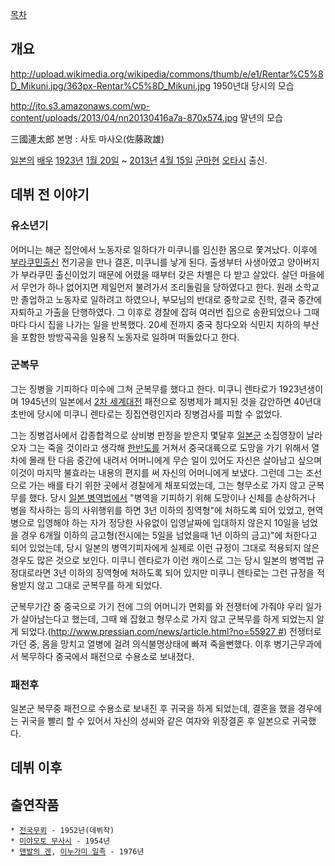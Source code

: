[[목차]]

== 개요 ==
http://upload.wikimedia.org/wikipedia/commons/thumb/e/e1/Rentar%C5%8D_Mikuni.jpg/363px-Rentar%C5%8D_Mikuni.jpg
1950년대 당시의 모습

http://jto.s3.amazonaws.com/wp-content/uploads/2013/04/nn20130416a7a-870x574.jpg
말년의 모습

三國連太郎
본명 : 사토 마사오(佐藤政雄)

[[일본]]의 [[배우]]
[[1923년]] [[1월 20일]] ~ [[2013년]] [[4월 15일]] [[군마]]현 [[오타]]시 출신.

== 데뷔 전 이야기 ==
=== 유소년기 ===
어머니는 해군 집안에서 노동자로 일하다가 미쿠니를 임신한 몸으로 쫓겨났다. 이후에 [[부라쿠민]]출신 전기공을 만나 결혼, 미쿠니를 낳게 된다. 출생부터 사생아였고 양아버지가 부라쿠민 출신이었기 때문에 어렸을 때부터 갖은 차별은 다 받고 살았다. 살던 마을에서 무언가 하나 없어지면 제일먼저 불려가서 조리돌림을 당하였다고 한다. 원래 소학교만 졸업하고 노동자로 일하려고 하였으나, 부모님의 반대로 중학교로 진학, 결국 중간에 자퇴하고 가출을 단행하였다. 그 이후로 경찰에 잡혀 여러번 집으로 송환되었으나 그때마다 다시 집을 나가는 일을 반복했다. 20세 전까지 중국 칭다오와 식민지 치하의 부산을 포함한 방방곡곡을 일용직 노동자로 일하며 떠돌았다고 한다.

=== 군복무 ===
그는 징병을 기피하다 미수에 그쳐 군복무를 했다고 한다. 미쿠니 렌타로가 1923년생이며 1945년의 일본에서 [[2차 세계대전]] 패전으로 징병제가 폐지된 것을 감안하면 40년대 초반에 당시에 미쿠니 렌타로는 징집연령인지라 징병검사를 피할 수 없었다.

그는 징병검사에서 갑종합격으로 상비병 판정을 받은지 몇달후 [[일본군]] 소집영장이 날라오자 그는 죽을 것이라고 생각해 [[한반도]]를 거쳐서 중국대륙으로 도망을 가기 위해서 열차에 몰래 탄 다음 중간에 내려서 어머니에게 무슨 일이 있어도 자신은 살아남고 싶으며 이것이 마지막 불효라는 내용의 편지를 써 자신의 어머니에게 보냈다. 그런데 그는 조선으로 가는 배를 타기 위한 곳에서 경찰에게 채포되었는데, 그는 형무소로 가지 않고 군복무를 했다. 당시 [[일본 병역법]]에서 "병역을 기피하기 위해 도망이나 신체를 손상하거나 병을 작사하는 등의 사위행위를 하면 3년 이하의 징역형"에 처하도록 되어 있었고, 현역병으로 입영해야 하는 자가 정당한 사유없이 입영날짜에 입대하지 않은지 10일을 넘었을 경우 6개월 이하의 금고형(전시에는 5일을 넘었을때 1년 이하의 금고)"에 처한다고 되어 있었는데, 당시 일본의 병역기피자에게 실제로 이런 규정이 그대로 적용되지 않은 경우도 많은 것으로 보인다. 미쿠니 렌타로가 이런 캐이스로 그는 당시 일본의 병역법 규정대로라면 3년 이하의 징역형에 처하도록 되어 있지만 미쿠니 렌타로는 그런 규정을 적용받지 않고 그대로 군복무를 하게 되었다.

군복무기간 중 중국으로 가기 전에 그의 어머니가 면회를 와 전쟁터에 가줘야 우리 일가가 살아남는다고 했는데, 그때 왜 잡혔고 형무소로 가지 않고 군복무를 하게 되었는지 알게 되었다.([[http://www.pressian.com/news/article.html?no=55927 #]]) 전쟁터로 가던 중, 몸을 망치고 열병에 걸려 의식불명상태에 빠져 죽을뻔했다. 이후 병기근무과에서 복무하다 중국에서 패전으로 수용소로 보내졌다.

=== 패전후 ===
일본군 복무중 패전으로 수용소로 보내진 후 귀국을 하게 되었는데, 결혼을 했을 경우에는 귀국을 빨리 할 수 있어서 자신의 성씨와 같은 여자와 위장결혼 후 일본으로 귀국했다.

== 데뷔 이후 ==

== 출연작품 ==
 * [[전국무뢰]] - 1952년(데뷔작)
 * [[미야모토 무사시]] - 1954년
 * [[맨발의 겐]], [[이누가미 일족]] - 1976년
